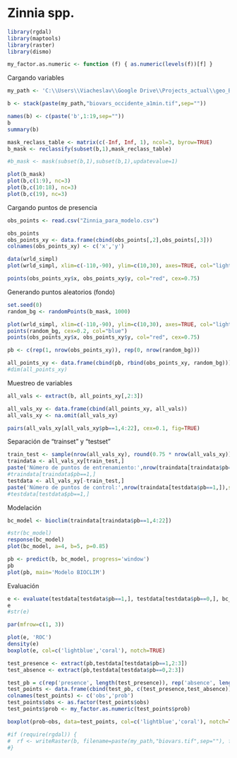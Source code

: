Zinnia spp.
========================================================



```{r}
library(rgdal)
library(maptools)
library(raster)
library(dismo)

my_factor.as.numeric <- function (f) { as.numeric(levels(f))[f] }

```

Cargando variables

```{r fig.width=10, fig.height=10, cache=TRUE}
my_path <- 'C:\\Users\\Viacheslav\\Google Drive\\Projects_actual\\geo_BioclimInterpolation_Occidente\\Bioclim_a100\\'

b <- stack(paste(my_path,"biovars_occidente_a1min.tif",sep=""))

names(b) <- c(paste('b',1:19,sep=""))
b
summary(b)

mask_reclass_table <- matrix(c(-Inf, Inf, 1), ncol=3, byrow=TRUE)
b_mask <- reclassify(subset(b,1),mask_reclass_table)

#b_mask <- mask(subset(b,1),subset(b,1),updatevalue=1)

plot(b_mask)
plot(b,c(1:9), nc=3)
plot(b,c(10:18), nc=3)
plot(b,c(19), nc=3)
```

Cargando puntos de presencia

```{r}
obs_points <- read.csv("Zinnia_para_modelo.csv")

obs_points
obs_points_xy <- data.frame(cbind(obs_points[,2],obs_points[,3]))
colnames(obs_points_xy) <- c('x','y')

data(wrld_simpl)
plot(wrld_simpl, xlim=c(-110,-90), ylim=c(10,30), axes=TRUE, col="lightyellow")

points(obs_points_xy$x, obs_points_xy$y, col="red", cex=0.75)
```

Generando puntos aleatorios (fondo)

```{r}
set.seed(0)
random_bg <- randomPoints(b_mask, 1000)

plot(wrld_simpl, xlim=c(-110,-90), ylim=c(10,30), axes=TRUE, col="lightyellow")
points(random_bg, cex=0.2, col="blue")
points(obs_points_xy$x, obs_points_xy$y, col="red", cex=0.75)

pb <- c(rep(1, nrow(obs_points_xy)), rep(0, nrow(random_bg)))

all_points_xy <- data.frame(cbind(pb, rbind(obs_points_xy, random_bg)))
#dim(all_points_xy)
```

Muestreo de variables

```{r fig.width=10, fig.height=10}
all_vals <- extract(b, all_points_xy[,2:3])

all_vals_xy <- data.frame(cbind(all_points_xy, all_vals))
all_vals_xy <- na.omit(all_vals_xy)

pairs(all_vals_xy[all_vals_xy$pb==1,4:22], cex=0.1, fig=TRUE)
```

Separación de "trainset" y "testset"

```{r}
train_test <- sample(nrow(all_vals_xy), round(0.75 * nrow(all_vals_xy)))
traindata <- all_vals_xy[train_test,]
paste('Número de puntos de entrenamiento:',nrow(traindata[traindata$pb==1,]),sep=' ')
#traindata[traindata$pb==1,]
testdata <- all_vals_xy[-train_test,]
paste('Número de puntos de control:',nrow(traindata[testdata$pb==1,]),sep=' ')
#testdata[testdata$pb==1,]
```

Modelación

```{r fig.width=10, fig.height=10}
bc_model <- bioclim(traindata[traindata$pb==1,4:22])

#str(bc_model)
response(bc_model)
plot(bc_model, a=4, b=5, p=0.85)

pb <- predict(b, bc_model, progress='window')
pb
plot(pb, main='Modelo BIOCLIM')
```

Evaluación

```{r fig.width=10, fig.height=5}
e <- evaluate(testdata[testdata$pb==1,], testdata[testdata$pb==0,], bc_model)
e
#str(e)

par(mfrow=c(1, 3))

plot(e, 'ROC')
density(e)
boxplot(e, col=c('lightblue','coral'), notch=TRUE)

test_presence <- extract(pb,testdata[testdata$pb==1,2:3])
test_absence <- extract(pb,testdata[testdata$pb==0,2:3])

test_pb = c(rep('presence', length(test_presence)), rep('absence', length(test_absence)))
test_points <- data.frame(cbind(test_pb, c(test_presence,test_absence)))
colnames(test_points) <- c('obs','prob')
test_points$obs <- as.factor(test_points$obs)
test_points$prob <- my_factor.as.numeric(test_points$prob)

boxplot(prob~obs, data=test_points, col=c('lightblue','coral'), notch=TRUE)

#if (require(rgdal)) {
#  rf <- writeRaster(b, filename=paste(my_path,"biovars.tif",sep=""), format="GTiff", overwrite=TRUE)
#}

```

